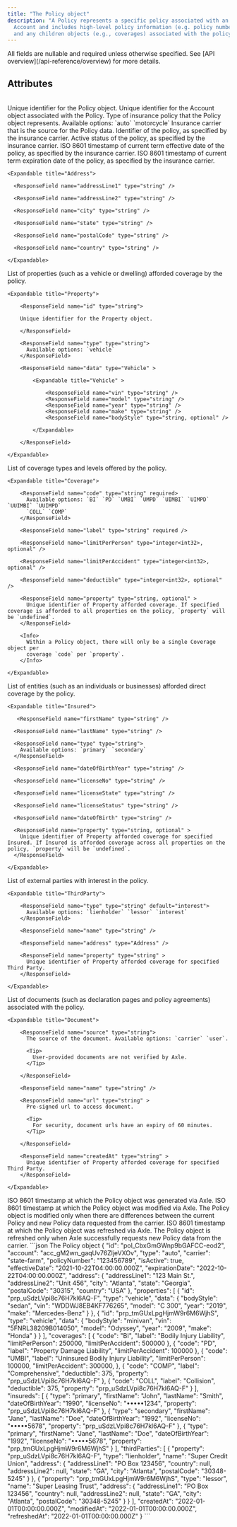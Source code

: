 ```yaml
---
title: "The Policy object"
description: "A Policy represents a specific policy associated with an
  Account and includes high-level policy information (e.g. policy number)
  and any children objects (e.g., coverages) associated with the policy."
---
```


<Tip>
  All fields are nullable and required unless otherwise specified. See [API
  overview](/api-reference/overview) for more details.
</Tip>

## Attributes

<br />

<ParamField body="id" type="string">
  Unique identifier for the Policy object.
</ParamField>

<ParamField body="account" type="string">
  Unique identifier for the Account object associated with the Policy.
</ParamField>

<ParamField body="type" type="string">
  Type of insurance policy that the Policy object represents. Available options:
  `auto` `motorcycle`
</ParamField>

<ParamField body="carrier" type="string">
  Insurance carrier that is the source for the Policy data.
</ParamField>

<ParamField body="policyNumber" type="string">
  Identifier of the policy, as specified by the insurance carrier.
</ParamField>

<ParamField body="isActive" type="boolean">
  Active status of the policy, as specified by the insurance carrier.
</ParamField>

<ParamField body="effectiveDate" type="string">
  ISO 8601 timestamp of current term effective date of the policy, as specified
  by the insurance carrier.
</ParamField>

<ParamField body="expirationDate" type="string">
  ISO 8601 timestamp of current term expiration date of the policy, as specified
  by the insurance carrier.
</ParamField>

<ParamField body="address" type="Address">

    <Expandable title="Address">

      <ResponseField name="addressLine1" type="string" />

      <ResponseField name="addressLine2" type="string" />

      <ResponseField name="city" type="string" />

      <ResponseField name="state" type="string" />

      <ResponseField name="postalCode" type="string" />

      <ResponseField name="country" type="string" />

    </Expandable>

</ParamField>

<ParamField body="properties" type="array[Property]" >

List of properties (such as a vehicle or dwelling) afforded coverage by the policy.

    <Expandable title="Property">

        <ResponseField name="id" type="string">

        Unique identifier for the Property object.

        </ResponseField>

        <ResponseField name="type" type="string">
          Available options: `vehicle`
        </ResponseField>

        <ResponseField name="data" type="Vehicle" >

            <Expandable title="Vehicle" >

                <ResponseField name="vin" type="string" />
                <ResponseField name="model" type="string" />
                <ResponseField name="year" type="string" />
                <ResponseField name="make" type="string" />
                <ResponseField name="bodyStyle" type="string, optional" />

            </Expandable>

        </ResponseField>

    </Expandable>

</ParamField>

<ParamField body="coverages" type="array[Coverage]" >

List of coverage types and levels offered by the policy.

    <Expandable title="Coverage">

        <ResponseField name="code" type="string" required>
          Available options: `BI` `PD` `UMBI` `UMPD` `UIMBI` `UIMPD` `UUIMBI` `UUIMPD`
          `COLL` `COMP`
        </ResponseField>

        <ResponseField name="label" type="string" required />

        <ResponseField name="limitPerPerson" type="integer<int32>, optional" />

        <ResponseField name="limitPerAccident" type="integer<int32>, optional" />

        <ResponseField name="deductible" type="integer<int32>, optional" />

        <ResponseField name="property" type="string, optional" >
          Unique identifier of Property afforded coverage. If specified coverage is afforded to all properties on the policy, `property` will be `undefined`.
        </ResponseField>

        <Info>
          Within a Policy object, there will only be a single Coverage object per
          coverage `code` per `property`.
        </Info>

    </Expandable>

</ParamField>

<ParamField body="insured" type="array[Insured]" >

List of entities (such as an individuals or businesses) afforded direct coverage by the policy.

    <Expandable title="Insured">

       <ResponseField name="firstName" type="string" />

      <ResponseField name="lastName" type="string" />

      <ResponseField name="type" type="string">
        Available options: `primary` `secondary`
      </ResponseField>

      <ResponseField name="dateOfBirthYear" type="string" />

      <ResponseField name="licenseNo" type="string" />

      <ResponseField name="licenseState" type="string" />

      <ResponseField name="licenseStatus" type="string" />

      <ResponseField name="dateOfBirth" type="string" />

      <ResponseField name="property" type="string, optional" >
        Unique identifier of Property afforded coverage for specified Insured. If Insured is afforded coverage across all properties on the policy, `property` will be `undefined`.
      </ResponseField>

    </Expandable>

</ParamField>

<ParamField body="thirdParties" type="array[ThirdParty]" >

List of external parties with interest in the policy.

    <Expandable title="ThirdParty">

        <ResponseField name="type" type="string" default="interest">
          Available options: `lienholder` `lessor` `interest`
        </ResponseField>

        <ResponseField name="name" type="string" />

        <ResponseField name="address" type="Address" />

        <ResponseField name="property" type="string" >
          Unique identifier of Property afforded coverage for specified Third Party.
        </ResponseField>

    </Expandable>

</ParamField>

<ParamField body="documents" type="array[Document]" >

List of documents (such as declaration pages and policy agreements) associated with the policy.

    <Expandable title="Document">

        <ResponseField name="source" type="string">
          The source of the document. Available options: `carrier` `user`.

          <Tip>
            User-provided documents are not verified by Axle.
          </Tip>

        </ResponseField>

        <ResponseField name="name" type="string" />

        <ResponseField name="url" type="string" >
          Pre-signed url to access document. 
          
          <Tip>
            For security, document urls have an expiry of 60 minutes.
          </Tip>
          
        </ResponseField>

        <ResponseField name="createdAt" type="string" >
          Unique identifier of Property afforded coverage for specified Third Party.
        </ResponseField>

    </Expandable>

</ParamField>

<ParamField body="createdAt" type="string">
  ISO 8601 timestamp at which the Policy object was generated via Axle.
</ParamField>

<ParamField body="modifiedAt" type="string">
  ISO 8601 timestamp at which the Policy object was modified via Axle. The
  Policy object is modified only when there are differences between the current
  Policy and new Policy data requested from the carrier.
</ParamField>

<ParamField body="refreshedAt" type="string">
  ISO 8601 timestamp at which the Policy object was refreshed via Axle. The
  Policy object is refreshed only when Axle successfully requests new Policy
  data from the carrier.
</ParamField>

<RequestExample>
```json The Policy object
{
  "id": "pol_CbxGmGWnp9bGAFCC-eod2",
  "account": "acc_gM2wn_gaqUv76ZljeVXOv",
  "type": "auto",
  "carrier": "state-farm",
  "policyNumber": "123456789",
  "isActive": true,
  "effectiveDate": "2021-10-22T04:00:00.000Z",
  "expirationDate": "2022-10-22T04:00:00.000Z",
  "address": {
    "addressLine1": "123 Main St.",
    "addressLine2": "Unit 456",
    "city": "Atlanta",
    "state": "Georgia",
    "postalCode": "30315",
    "country": "USA"
  },
  "properties": [
    {
      "id": "prp_uSdzLVpi8c76H7kl6AQ-F",
      "type": "vehicle",
      "data": {
        "bodyStyle": "sedan",
        "vin": "WDDWJ8EB4KF776265",
        "model": "C 300",
        "year": "2019",
        "make": "Mercedes-Benz"
      }
    },
    {
      "id": "prp_tmGUxLpgHjmW9r6M6WjhS",
      "type": "vehicle",
      "data": {
        "bodyStyle": "minivan",
        "vin": "5FNRL38209B014050",
        "model": "Odyssey",
        "year": "2009",
        "make": "Honda"
      }
    }
  ],
  "coverages": [
    { 
      "code": "BI",
      "label": "Bodily Injury Liability",
      "limitPerPerson": 250000,
      "limitPerAccident": 500000
    },
    {
      "code": "PD",
      "label": "Property Damage Liability",
      "limitPerAccident": 100000
    },
    {
      "code": "UMBI",
      "label": "Uninsured Bodily Injury Liability",
      "limitPerPerson": 100000,
      "limitPerAccident": 300000, 
    },
    {
      "code": "COMP",
      "label": "Comprehensive",
      "deductible": 375,
      "property": "prp_uSdzLVpi8c76H7kl6AQ-F"
    },
    {
      "code": "COLL",
      "label": "Collision",
      "deductible": 375,
      "property": "prp_uSdzLVpi8c76H7kl6AQ-F"
    }
  ],
  "insureds": [
    {
      "type": "primary",
      "firstName": "John",
      "lastName": "Smith",
      "dateOfBirthYear": "1990",
      "licenseNo": "•••••1234",
      "property": "prp_uSdzLVpi8c76H7kl6AQ-F"
    },
    {
      "type": "secondary",
      "firstName": "Jane",
      "lastName": "Doe",
      "dateOfBirthYear": "1992",
      "licenseNo": "•••••5678",
      "property": "prp_uSdzLVpi8c76H7kl6AQ-F"
    },
    {
      "type": "primary",
      "firstName": "Jane",
      "lastName": "Doe",
      "dateOfBirthYear": "1992",
      "licenseNo": "•••••5678",
      "property": "prp_tmGUxLpgHjmW9r6M6WjhS"
    }
  ],
  "thirdParties": [
    {
      "property": "prp_uSdzLVpi8c76H7kl6AQ-F",
      "type": "lienholder",
      "name": "Super Credit Union",
      "address": {
        "addressLine1": "PO Box 123456",
        "country": null,
        "addressLine2": null,
        "state": "GA",
        "city": "Atlanta",
        "postalCode": "30348-5245"
      }
    },
    {
      "property": "prp_tmGUxLpgHjmW9r6M6WjhS",
      "type": "lessor",
      "name": "Super Leasing Trust",
      "address": {
        "addressLine1": "PO Box 123456",
        "country": null,
        "addressLine2": null,
        "state": "GA",
        "city": "Atlanta",
        "postalCode": "30348-5245"
      }
    }
  ],
  "createdAt": "2022-01-01T00:00:00.000Z",
  "modifiedAt": "2022-01-01T00:00:00.000Z",
  "refreshedAt": "2022-01-01T00:00:00.000Z"
}
```
</RequestExample>
